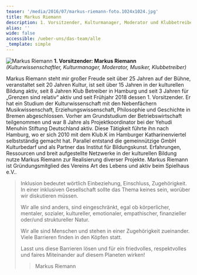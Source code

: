 ```yaml
---
teaser: '/media/2016/07/markus-riemann-foto.1024x1024.jpg'
title: Markus Riemann
description: 1. Vorsitzender, Kulturmanager, Moderator und Klubbetreiber
alias: ''
wide: false
accessible: /ueber-uns/das-team/alle
_template: simple
---
```


![Markus Riemann](/media/2016/07/markus-riemann-foto.1024x1024.jpg 'Markus Riemann') **1. Vorsitzender: Markus Riemann** _(Kulturwissenschaftler, Kulturmanager, Moderator, Musiker, Klubbetreiber)_

Markus Riemann steht mir großer Freude seit über 25 Jahren auf der Bühne, veranstaltet seit 20 Jahren Kultur, ist seit über 15 Jahren in der kulturellen Bildung aktiv, seit 8 Jahren Klub Betreiber in Hamburg und seit 3 Jahren für „Grenzen sind relativ“ aktiv und seit Frühjahr 2018 dessen 1. Vorsitzender. Er hat ein Studium der Kulturwissenschaft mit den Nebenfächern Musikwissenschaft, Erziehungswissenschaft, Philosophie und Geschichte in Bremen abgeschlossen. Vorher am Grundstudium der Betriebswirtschaft teilgenommen und war 8 Jahre als Projektkoordinator bei der Yehudi Menuhin Stiftung Deutschland aktiv. Diese Tätigkeit führte ihn nach Hamburg, wo er sich 2010 mit dem Klub.K im Hamburger Katharinenviertel selbstständig gemacht hat. Parallel entstand die gemeinnützige GmbH Kulturbedarf und als Partner das Institut für Bildungskunst. Erfahrungen, Ressourcen und breit aufgestellte Netzwerke in der kulturellen Bildung nutze Markus Riemann zur Realisierung diverser Projekte. Markus Riemann ist Gründungsmitglied des Vereins Art des Lebens und aktiv beim Spielhaus e.V..

> Inklusion bedeutet wörtlich Einbeziehung, Einschluss, Zugehörigkeit. In einer inklusiven Gesellschaft sollte das Thema keines sein, worüber wir diskutieren müssen.
>
> Wir alle sind anders, sind eingeschränkt, egal ob körperlicher, mentaler, sozialer, kultureller, emotionaler, empathischer, finanzieller oder/und struktureller Natur.
>
> Wir alle sind Menschen und stehen in einer Zugehörigkeit zueinander. Viele Barrieren finden in den Köpfen statt.
>
> Lasst uns diese Barrieren lösen und für ein friedvolles, respektvolles und faires Miteinander auf diesem Planeten wirken!
>
> > Markus Riemann
